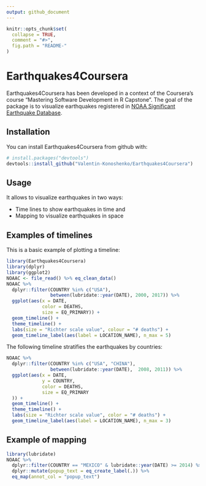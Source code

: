 ```yaml
---
output: github_document
---
```


<!-- README.md is generated from README.Rmd. Please edit that file -->

```r
knitr::opts_chunk$set(
  collapse = TRUE,
  comment = "#>",
  fig.path = "README-"
)
```

# Earthquakes4Coursera

Earthquakes4Coursera has been developed in a context of the Coursera's course "Mastering Software Development in R Capstone". The goal of the package is to  visualize earthquakes registered in [NOAA Significant Earthquake Database](https://www.ngdc.noaa.gov/nndc/struts/form?t=101650&s=1&d=1). 


## Installation

You can install Earthquakes4Coursera from github with:

```r
# install.packages("devtools")
devtools::install_github("Valentin-Konoshenko/Earthquakes4Coursera")
```

## Usage

It allows to visualize earthquakes in two ways:

* Time lines to show earthquakes in time and 
* Mapping to visualize earthquakes in space

## Examples of timelines

This is a basic example of plotting a timeline:
```r
library(Earthquakes4Coursera)
library(dplyr)
library(ggplot2)
NOAAC <- file_read() %>% eq_clean_data()
NOAAC %>%
  dplyr::filter(COUNTRY %in% c("USA"),
                between(lubridate::year(DATE), 2000, 2017)) %>%
  ggplot(aes(x = DATE,
             color = DEATHS,
             size = EQ_PRIMARY)) +
  geom_timeline() +
  theme_timeline() +
  labs(size = "Richter scale value", colour = "# deaths") +
  geom_timeline_label(aes(label = LOCATION_NAME), n_max = 5)
```

The following timeline stratifies the earthquakes by countries:
```r
NOAAC %>%
  dplyr::filter(COUNTRY %in% c("USA", "CHINA"),
                between(lubridate::year(DATE),  2008, 2011)) %>%
  ggplot(aes(x = DATE,
             y = COUNTRY,
             color = DEATHS,
             size = EQ_PRIMARY
  )) +
  geom_timeline() +
  theme_timeline() +
  labs(size = "Richter scale value", color = "# deaths") +
  geom_timeline_label(aes(label = LOCATION_NAME), n_max = 3)
```

## Example of mapping

```r
library(lubridate)
NOAAC %>%
  dplyr::filter(COUNTRY == "MEXICO" & lubridate::year(DATE) >= 2014) %>%
  dplyr::mutate(popup_text = eq_create_label(.)) %>%
  eq_map(annot_col = "popup_text")
```


